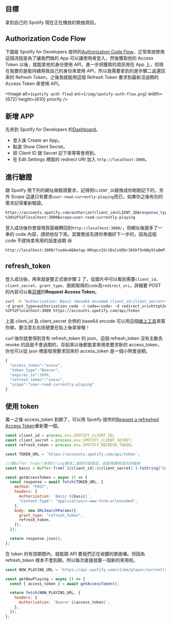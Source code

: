 
## 目標

拿到自己的 Spotify 現在正在播放的歌曲資訊。

## Authorization Code Flow

下圖是 Spotify for Developers 提供的[Authorization Code Flow](https://developer.spotify.com/documentation/general/guides/authorization/code-flow/)，正常來說使用這個流程是為了讓我們做的 App 可以讓使用者登入，然後獲取他的 Access Token 以後，就能拿他的身份使用 API，進一步把獲取的資訊用在 App 上，但現在我要的是能持續用我自己的身份來使用 API，所以我需要拿到的是步驟二返還回來的 Refresh Token，之後我就能用這個 Refresh Token 要求到最新沒過期的 Access Token 來使用 API。

<Image
  alt={`spotify auth flow`}
  src={`/img/spotify-auth-flow.png`}
  width={672}
  height={610}
  priority
/>

## 新增 APP

先來到 Spotify for Developers 的[Dashboard](https://developer.spotify.com/dashboard/)。

- 登入後 Create an App。
- 點選 Show Client Secret。
- 把 Client ID 跟 Secret 記下來等等會用到。
- 在 Edit Settings 裡面的 redirect URI 加入 `http://localhost:3000`。

## 進行驗證

跟 Spotify 用下列的網址做驗證要求，記得把`CLIENT_ID`替換成你剛剛記下的，另外 Scope 這邊只有要求`user-read-currently-playing`而已，如果你之後有別的需求記得重新驗證。

```bash
https://accounts.spotify.com/authorize?client_id=CLIENT_ID&response_type=code&redirect_uri=http
%3A%2F%2Flocalhost:3000&scope=user-read-currently-playing
```

登入成功後你會發現頁面被轉回到`http://localhost:3000/`，但網址後面多了一串的 code 內容，請把他存下來。其實應該先請你準備好下一步的，因為這個 code 不趕快拿來用的話會過期 😆

```bash
http://localhost:3000/?code=AQAetqp-KRnpLn15riDsCuVDbr36Gkf3nbNyStaQmPihWdU16yRnFwgdW8cN5B7n_2O5EieihFLiBXBJF4kBcHXtzmlOok2WEYt2VbciSdNeAUKHAjYh_Yfx_pLB3UHL6pt3M4WN2PeqcF3XQvqdxF1Auo_29HZbvU0DlAbc-vFcPLcALZg68YtgroD6BRnJUIDazscx
```

## refresh_token

登入成功後，再來就是要正式做步驟 2 了，從圖片中可以看到需要`client_id`、`client_secret`、`grant_type`、剛剛取得的`code`及`redirect_uri`，詳細要 POST 的內容可以看[這裡](https://developer.spotify.com/documentation/general/guides/authorization/code-flow/)的**Request Access Token**。

```bash
curl -H "Authorization: Basic <base64 encoded client_id:client_secret>"
-d grant_type=authorization_code -d code=<code> -d redirect_uri=http%3A
%2F%2Flocalhost:3000 https://accounts.spotify.com/api/token
```

上面 client_id 及 client_secret 合併的 base64 encode 可以用這個[線上工具](https://www.base64encode.org/)來幫你做，要注意左右括號要在貼上後拿掉喔！

curl 後你就會得到含有 refresh_token 的 json，這個 refresh_token 沒有主動去 revoke 的話是不會過期的，存起來以後都能拿來用來要求新的 access_token，你也可以從 json 裡面發現要求回來的 access_token 是一個小時會過期。

```js
{
  "access_token":"xxxxx",
  "token_type":"Bearer",
  "expires_in":3600,
  "refresh_token":"xxxxx",
  "scope":"user-read-currently-playing"
}
```

## 使用 token

萬一之後 access_token 到期了，可以用 Spotify 提供的[Request a refreshed Access Token](https://developer.spotify.com/documentation/general/guides/authorization/code-flow/)重新要一個。

```js
const client_id = process.env.SPOTIFY_CLIENT_ID;
const client_secret = process.env.SPOTIFY_CLIENT_SECRET;
const refresh_token = process.env.SPOTIFY_REFRESH_TOKEN;

const TOKEN_URL = `https://accounts.spotify.com/api/token`;

//用Buffer.from()來把String轉為二進制的緩衝區，就能再轉換成別的編碼
const basic = Buffer.from(`${client_id}:${client_secret}`).toString("base64");

const getAccessToken = async () => {
  const response = await fetch(TOKEN_URL, {
    method: "POST",
    headers: {
      Authorization: `Basic ${basic}`,
      "Content-Type": "application/x-www-form-urlencoded",
    },
    body: new URLSearchParams({
      grant_type: "refresh_token",
      refresh_token,
    }),
  });

  return response.json();
};
```

在 token 的有效期間內，就能跟 API 要我們正在收聽的歌曲囉。但因為 refresh_token 根本不會到期，所以每次直接就要一個新的來用啦。

```js
const NOW_PLAYING_URL = `https://api.spotify.com/v1/me/player/currently-playing`;

const getNowPlaying = async () => {
  const { access_token } = await getAccessToken();

  return fetch(NOW_PLAYING_URL, {
    headers: {
      Authorization: `Bearer ${access_token}`,
    },
  });
};
```
